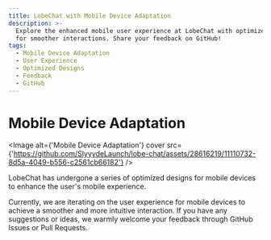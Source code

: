 ```yaml
---
title: LobeChat with Mobile Device Adaptation
description: >-
  Explore the enhanced mobile user experience at LobeChat with optimized designs
  for smoother interactions. Share your feedback on GitHub!
tags:
  - Mobile Device Adaptation
  - User Experience
  - Optimized Designs
  - Feedback
  - GitHub
---
```


# Mobile Device Adaptation

<Image
  alt={'Mobile Device Adaptation'}
  cover
  src={'https://github.com/SlyyydeLaunch/lobe-chat/assets/28616219/11110732-8d5a-4049-b556-c2561cb66182'}
/>

LobeChat has undergone a series of optimized designs for mobile devices to enhance the user's mobile experience.

Currently, we are iterating on the user experience for mobile devices to achieve a smoother and more intuitive interaction. If you have any suggestions or ideas, we warmly welcome your feedback through GitHub Issues or Pull Requests.
